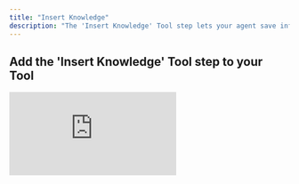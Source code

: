 ```yaml
---
title: "Insert Knowledge"
description: "The 'Insert Knowledge' Tool step lets your agent save information by adding new rows to your knowledge table—making it easy to capture and store data dynamically."
---
```


## Add the 'Insert Knowledge' Tool step to your Tool

<div style={{ width:"100%",position:"relative",paddingTop:"75%" }}>
<iframe src="https://app.supademo.com/embed/cmcskqz8x0dx09st8u6v0t5ka" frameBorder="0" title="Add the Insert Knowledge Tool step to your Tool" allow="clipboard-write" webkitallowfullscreen="true" mozallowfullscreen="true" allowfullscreen style={{ position:"absolute",top:0,left:0,width:"100%",height:"100%",border:"3px solid #5E43CE",borderRadius:"10px",objectFit:"cover" }} />

</div>


You can add the 'Insert Knowledge' Tool step to your Tool by:

1. Creating a new Tool, then searching for the Insert Knowledge Tool step
2. Click ‘Expand’ to see the full Tool step
3. Select the Knowledge table you would like to use
4. Use the **New data to insert** field to enter an array of objects, where each object corresponds to a row. Add additional objects to insert multiple rows at once.
5. Use the **Sync on upload** field to determine whether the data should be vectorized when added to the knowledge set. In most cases, you’ll want this enabled as it allows your agents to semantically search and retrieve relevant information from your knowledge table.
6. Click 'Run step' to test out the Tool

## Common errors

<Accordion title="Formatting issues">
  This indicates that there is a formatting issue in the "New data to insert" input field. Make sure your object is formatted correctly. `Expected property name or '}' in JSON at...`
</Accordion>

<Accordion title="Incorrect data type">
  This means the data being inserted into the knowledge table is not a JSON. `Invalid JSON`
</Accordion>

## Formatting Examples

### Example 1: Insert single row

```json
[
  {
    "breed": "poodle",
    "size": "small"
  }
]
```

### Example 2: Insert multiple rows

```json
[
  {
    "breed": "poodle",
    "size": "small"
  }, 
  {
    "breed": "great dane",
    "size": "large"
  }
]
```

<Note>
  Ensure to separate each object with a comma if inserting multiple rows.
</Note>

## Frequently asked questions

### What happens if I don’t enable “Sync on Upload”?

If “Sync on Upload” is disabled, the data will be stored but not vectorized. This means your agents won’t be able to semantically search or reference that data until you manually vectorize it.

### Can I update or delete rows later?

Yes. After inserting data, you can manage your knowledge set using the available tools this includes updating or deleting rows as needed.

### What data types can I insert?

You can insert text, numbers, booleans, or any JSON-serializable value. Just make sure each object in the array follows the correct formatting.
